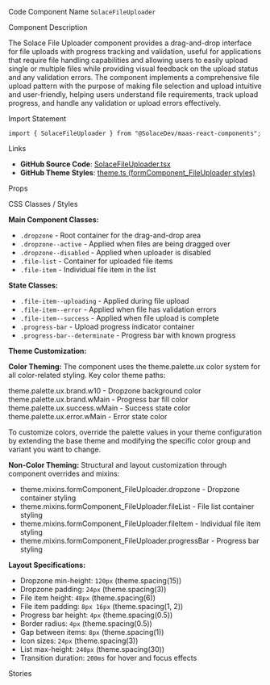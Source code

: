 
<Meta of={SolaceFileUploaderStories} />

<Title>File Uploader</Title>

<Description of={SolaceFileUploaderStories} />

<Subtitle>Code Component Name</Subtitle>
`SolaceFileUploader`

<Subtitle>Component Description</Subtitle>

The Solace File Uploader component provides a drag-and-drop interface for file uploads with progress tracking and validation, useful for applications that require file handling capabilities and allowing users to easily upload single or multiple files while providing visual feedback on the upload status and any validation errors. The component implements a comprehensive file upload pattern with the purpose of making file selection and upload intuitive and user-friendly, helping users understand file requirements, track upload progress, and handle any validation or upload errors effectively.

<Subtitle>Import Statement</Subtitle>

```tsx
import { SolaceFileUploader } from "@SolaceDev/maas-react-components";
```

<Subtitle>Links</Subtitle>

- **GitHub Source Code**: [SolaceFileUploader.tsx](https://github.com/SolaceDev/maas-react-components/blob/main/src/components/fileuploader/SolaceFileUploader.tsx)
- **GitHub Theme Styles**: <a href="https://github.com/SolaceDev/maas-react-components/blob/main/src/resources/theme.ts#:~:text=formComponent_FileUploader" target="_blank">theme.ts (formComponent_FileUploader styles)</a>

<Subtitle>Props</Subtitle>

<ArgTypes of={SolaceFileUploaderStories} />

<Subtitle>CSS Classes / Styles</Subtitle>

**Main Component Classes:**

- `.dropzone` - Root container for the drag-and-drop area
- `.dropzone--active` - Applied when files are being dragged over
- `.dropzone--disabled` - Applied when uploader is disabled
- `.file-list` - Container for uploaded file items
- `.file-item` - Individual file item in the list

**State Classes:**

- `.file-item--uploading` - Applied during file upload
- `.file-item--error` - Applied when file has validation errors
- `.file-item--success` - Applied when file upload is complete
- `.progress-bar` - Upload progress indicator container
- `.progress-bar--determinate` - Progress bar with known progress

**Theme Customization:**

**Color Theming:**
The component uses the theme.palette.ux color system for all color-related styling. Key color theme paths:

<div style={{ display: "flex", alignItems: "center", margin: "8px 0" }}>
	<div
		style={{
			width: "16px",
			height: "16px",
			backgroundColor: "#E6FAF4",
			border: "1px solid rgba(0,0,0,0.2)",
			borderRadius: "3px",
			marginRight: "8px"
		}}
	></div>
	<span>theme.palette.ux.brand.w10 - Dropzone background color</span>
</div>
<div style={{ display: "flex", alignItems: "center", margin: "8px 0" }}>
	<div
		style={{
			width: "16px",
			height: "16px",
			backgroundColor: "#00C895",
			border: "1px solid rgba(0,0,0,0.2)",
			borderRadius: "3px",
			marginRight: "8px"
		}}
	></div>
	<span>theme.palette.ux.brand.wMain - Progress bar fill color</span>
</div>
<div style={{ display: "flex", alignItems: "center", margin: "8px 0" }}>
	<div
		style={{
			width: "16px",
			height: "16px",
			backgroundColor: "#009A80",
			border: "1px solid rgba(0,0,0,0.2)",
			borderRadius: "3px",
			marginRight: "8px"
		}}
	></div>
	<span>theme.palette.ux.success.wMain - Success state color</span>
</div>
<div style={{ display: "flex", alignItems: "center", margin: "8px 0" }}>
	<div
		style={{
			width: "16px",
			height: "16px",
			backgroundColor: "#E94C4E",
			border: "1px solid rgba(0,0,0,0.2)",
			borderRadius: "3px",
			marginRight: "8px"
		}}
	></div>
	<span>theme.palette.ux.error.wMain - Error state color</span>
</div>

To customize colors, override the palette values in your theme configuration by extending the base theme and modifying the specific color group and variant you want to change.

**Non-Color Theming:**
Structural and layout customization through component overrides and mixins:

- theme.mixins.formComponent_FileUploader.dropzone - Dropzone container styling
- theme.mixins.formComponent_FileUploader.fileList - File list container styling
- theme.mixins.formComponent_FileUploader.fileItem - Individual file item styling
- theme.mixins.formComponent_FileUploader.progressBar - Progress bar styling

**Layout Specifications:**

- Dropzone min-height: `120px` (theme.spacing(15))
- Dropzone padding: `24px` (theme.spacing(3))
- File item height: `48px` (theme.spacing(6))
- File item padding: `8px 16px` (theme.spacing(1, 2))
- Progress bar height: `4px` (theme.spacing(0.5))
- Border radius: `4px` (theme.spacing(0.5))
- Gap between items: `8px` (theme.spacing(1))
- Icon sizes: `24px` (theme.spacing(3))
- List max-height: `240px` (theme.spacing(30))
- Transition duration: `200ms` for hover and focus effects

<Subtitle>Stories</Subtitle>

<CustomStories />
